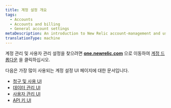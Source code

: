 ```yaml
---
title: 계정 설정 개요
tags:
  - Accounts
  - Accounts and billing
  - General account settings
metaDescription: An introduction to New Relic account-management and user-management settings.
translationType: machine
---
```


계정 관리 및 사용자 관리 설정을 찾으려면 **[one.newrelic.com](https://one.newrelic.com/all-capabilities)** 으로 이동하여 [계정 드롭다운](/docs/using-new-relic/welcome-new-relic/get-started/glossary/#account-dropdown) 을 클릭하십시오.

다음은 가장 많이 사용되는 계정 설정 UI 페이지에 대한 문서입니다.

* [청구 및 사용 UI](/docs/accounts/accounts-billing/new-relic-one-pricing-billing/billing-ui)
* [데이터 관리 UI](/docs/data-apis/manage-data/manage-your-data)
* [사용자 관리 UI](/docs/accounts/original-accounts-billing/original-users-roles/overview-user-models/#docs)
* [API 키 UI](/docs/apis/intro-apis/new-relic-api-keys)